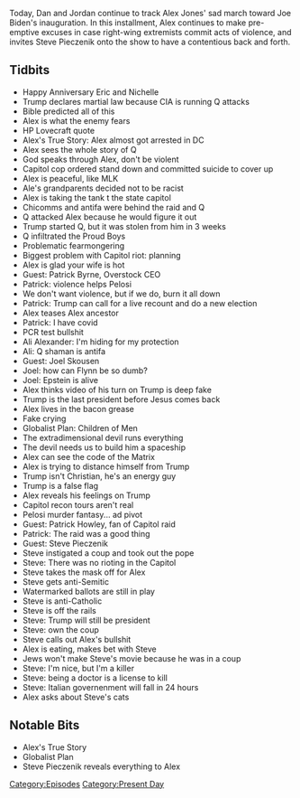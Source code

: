 {{DEFAULTSORT:
    #_EPISODE_0520:January 12-13, 2021
}}{{Episode
    | title             = January 12-13, 2021
    | caption           = Listen to this episode on [https://knowledgefight.libsyn.com/520-january-12-13-2021 Libsyn] [https://open.spotify.com/episode/5m1Jm5Vh1Bm8nSrHrVOO95 Spotify], Read the [[Transcript/520: January 12-13, 2021|Unofficial Transcript]]
    | episodeNumber     = 520
    | length            = 02:09:27
    | airDate           = January 15, 2021
    | coverageStartDate = January 12, 2021
    | coverageEndDate   = January 13, 2021
    | episodeType       = [[:Category:Present Day|Present Day]]
    | appearance        = [[Patrick Byrne]], [[Ali Alexander]], [[Joel Skousen]], [[Patrick Howley]], [[Steve Pieczenik]]
    | oocDrop           = I'm just a little plant
    | previousEpisode   = [[519: January 10-11, 2021]]
    | nextEpisode       = [[521: Salt Break]]
}}

{{Stub}}

Today, Dan and Jordan continue to track Alex Jones' sad march toward Joe Biden's inauguration. In this installment, Alex continues to make pre-emptive excuses in case right-wing extremists commit acts of violence, and invites Steve Pieczenik onto the show to have a contentious back and forth.

==Tidbits==

*Happy Anniversary Eric and Nichelle
*Trump declares martial law because CIA is running Q attacks
*Bible predicted all of this
*Alex is what the enemy fears
*HP Lovecraft quote
*Alex's True Story: Alex almost got arrested in DC
*Alex sees the whole story of Q
*God speaks through Alex, don't be violent
*Capitol cop ordered stand down and committed suicide to cover up
*Alex is peaceful, like MLK
*Ale's grandparents decided not to be racist
*Alex is taking the tank t the state capitol
*Chicomms and antifa were behind the raid and Q
*Q attacked Alex because he would figure it out
*Trump started Q, but it was stolen from him in 3 weeks
*Q infiltrated the Proud Boys
*Problematic fearmongering
*Biggest problem with Capitol riot: planning
*Alex is glad your wife is hot
*Guest: Patrick Byrne, Overstock CEO
*Patrick: violence helps Pelosi
*We don't want violence, but if we do, burn it all down
*Patrick: Trump can call for a live recount and do a new election
*Alex teases Alex ancestor
*Patrick: I have covid
*PCR test bullshit
*Ali Alexander: I'm hiding for my protection
*Ali: Q shaman is antifa
*Guest: Joel Skousen
*Joel: how can Flynn be so dumb?
*Joel: Epstein is alive
*Alex thinks video of his turn on Trump is deep fake
*Trump is the last president before Jesus comes back
*Alex lives in the bacon grease
*Fake crying
*Globalist Plan: Children of Men
*The extradimensional devil runs everything
*The devil needs us to build him a spaceship
*Alex can see the code of the Matrix
*Alex is trying to distance himself from Trump
*Trump isn't Christian, he's an energy guy
*Trump is a false flag
*Alex reveals his feelings on Trump
*Capitol recon tours aren't real
*Pelosi murder fantasy... ad pivot
*Guest: Patrick Howley, fan of Capitol raid
*Patrick: The raid was a good thing
*Guest: Steve Pieczenik
*Steve instigated a coup and took out the pope
*Steve: There was no rioting in the Capitol
*Steve takes the mask off for Alex
*Steve gets anti-Semitic
*Watermarked ballots are still in play
*Steve is anti-Catholic
*Steve is off the rails
*Steve: Trump will still be president
*Steve: own the coup
*Steve calls out Alex's bullshit
*Alex is eating, makes bet with Steve
*Jews won't make Steve's movie because he was in a coup
*Steve: I'm nice, but I'm a killer
*Steve: being a doctor is a license to kill
*Steve: Italian governenment will fall in 24 hours
*Alex asks about Steve's cats

==Notable Bits==

*Alex's True Story
*Globalist Plan
*Steve Pieczenik reveals everything to Alex

[[Category:Episodes]]
[[Category:Present Day]]
